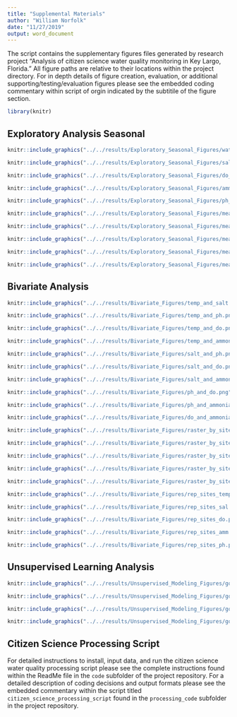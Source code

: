 ```yaml
---
title: "Supplemental Materials"
author: "William Norfolk"
date: "11/27/2019"
output: word_document
---
```


The script contains the supplementary figures files generated by research project "Analysis of citizen science water quality monitoring in Key Largo, Florida." All figure paths are relative to their locations within the project directory. For in depth details of figure creation, evaluation, or additional supporting/testing/evaluation figures please see the embedded coding commentary within script of orgin indicated by the subtitile of the figure section.

```r
library(knitr)
```

## Exploratory Analysis Seasonal

```r
knitr::include_graphics("../../results/Exploratory_Seasonal_Figures/water_temp_seas_lines.png")
```


```r
knitr::include_graphics("../../results/Exploratory_Seasonal_Figures/salinity_seas_lines.png")
```

```r
knitr::include_graphics("../../results/Exploratory_Seasonal_Figures/do_seas_lines.png")
```

```r
knitr::include_graphics("../../results/Exploratory_Seasonal_Figures/ammonia_seas_lines.png")
```

```r
knitr::include_graphics("../../results/Exploratory_Seasonal_Figures/ph_seas_lines.png")
```

```r
knitr::include_graphics("../../results/Exploratory_Seasonal_Figures/mean_water_temp_plot.png")
```

```r
knitr::include_graphics("../../results/Exploratory_Seasonal_Figures/mean_salinity_plot.png")
```

```r
knitr::include_graphics("../../results/Exploratory_Seasonal_Figures/mean_dissolved_oxygen_plot.png")
```

```r
knitr::include_graphics("../../results/Exploratory_Seasonal_Figures/mean_ammonia_plot.png")
```

```r
knitr::include_graphics("../../results/Exploratory_Seasonal_Figures/mean_ph_plot.png")
```

## Bivariate Analysis

```r
knitr::include_graphics("../../results/Bivariate_Figures/temp_and_salt.png")
```

```r
knitr::include_graphics("../../results/Bivariate_Figures/temp_and_ph.png")
```

```r
knitr::include_graphics("../../results/Bivariate_Figures/temp_and_do.png")
```

```r
knitr::include_graphics("../../results/Bivariate_Figures/temp_and_ammonia.png")
```

```r
knitr::include_graphics("../../results/Bivariate_Figures/salt_and_ph.png")
```

```r
knitr::include_graphics("../../results/Bivariate_Figures/salt_and_do.png")
```

```r
knitr::include_graphics("../../results/Bivariate_Figures/salt_and_ammonia.png")
```

```r
knitr::include_graphics("../../results/Bivariate_Figures/ph_and_do.png")
```

```r
knitr::include_graphics("../../results/Bivariate_Figures/ph_and_ammonia.png")
```

```r
knitr::include_graphics("../../results/Bivariate_Figures/do_and_ammonia.png")
```

```r
knitr::include_graphics("../../results/Bivariate_Figures/raster_by_site_type_temp.png")
```

```r
knitr::include_graphics("../../results/Bivariate_Figures/raster_by_site_type_sal.png")
```

```r
knitr::include_graphics("../../results/Bivariate_Figures/raster_by_site_type_do.png")
```

```r
knitr::include_graphics("../../results/Bivariate_Figures/raster_by_site_type_amm.png")
```

```r
knitr::include_graphics("../../results/Bivariate_Figures/raster_by_site_type_ph.png")
```

```r
knitr::include_graphics("../../results/Bivariate_Figures/rep_sites_temp.png")
```

```r
knitr::include_graphics("../../results/Bivariate_Figures/rep_sites_sal.png")
```

```r
knitr::include_graphics("../../results/Bivariate_Figures/rep_sites_do.png")
```

```r
knitr::include_graphics("../../results/Bivariate_Figures/rep_sites_amm.png")
```

```r
knitr::include_graphics("../../results/Bivariate_Figures/rep_sites_ph.png")
```

## Unsupervised Learning Analysis

```r
knitr::include_graphics("../../results/Unsupervised_Modeling_Figures/good_adend_16.png")
```

```r
knitr::include_graphics("../../results/Unsupervised_Modeling_Figures/good_adend_17.png")
```

```r
knitr::include_graphics("../../results/Unsupervised_Modeling_Figures/good_adend_18.png")
```

```r
knitr::include_graphics("../../results/Unsupervised_Modeling_Figures/good_adend_19.png")
```

## Citizen Science Processing Script

For detailed instructions to install, input data, and run the citizen science water quality processing script please see the complete instructions found within the ReadMe file in the ```code``` subfolder of the project repository. For a detailed description of coding decisions and output formats please see the embedded commentary within the script titled ```citizen_science_processing_script``` found in the ```processing_code``` subfolder in the project repository. 













